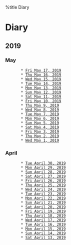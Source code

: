 %title Diary

= Diary =

== 2019 ==

=== May ===
        * [[2019-05-17|Fri May 17, 2019]]
        * [[2019-05-16|Thu May 16, 2019]]
        * [[2019-05-15|Wed May 15, 2019]]
        * [[2019-05-14|Tue May 14, 2019]]
        * [[2019-05-13|Mon May 13, 2019]]
        * [[2019-05-12|Sun May 12, 2019]]
        * [[2019-05-11|Sat May 11, 2019]]
        * [[2019-05-10|Fri May 10, 2019]]
        * [[2019-05-09|Thu May 9, 2019]]
        * [[2019-05-08|Wed May 8, 2019]]
        * [[2019-05-07|Tue May 7, 2019]]
        * [[2019-05-06|Mon May 6, 2019]]
        * [[2019-05-05|Sun May 5, 2019]]
        * [[2019-05-04|Sat May 4, 2019]]
        * [[2019-05-03|Fri May 3, 2019]]
        * [[2019-05-02|Thu May 2, 2019]]
        * [[2019-05-01|Wed May 1, 2019]]

=== April ===
        * [[2019-04-30|Tue April 30, 2019]]
        * [[2019-04-29|Mon April 29, 2019]]
        * [[2019-04-28|Sun April 28, 2019]]
        * [[2019-04-27|Sat April 27, 2019]]
        * [[2019-04-26|Fri April 26, 2019]]
        * [[2019-04-25|Thu April 25, 2019]]
        * [[2019-04-24|Wed April 24, 2019]]
        * [[2019-04-23|Tue April 23, 2019]]
        * [[2019-04-22|Mon April 22, 2019]]
        * [[2019-04-21|Sun April 21, 2019]]
        * [[2019-04-20|Sat April 20, 2019]]
        * [[2019-04-19|Fri April 19, 2019]]
        * [[2019-04-18|Thu April 18, 2019]]
        * [[2019-04-17|Wed April 17, 2019]]
        * [[2019-04-16|Tue April 16, 2019]]
        * [[2019-04-15|Mon April 15, 2019]]
        * [[2019-04-14|Sun April 14, 2019]]
        * [[2019-04-13|Sat April 13, 2019]]
